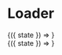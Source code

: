 
<Meta title="Components|Loaders" component={Loader} />

# Loader

<Preview>
  <Story name="Loader">
    <div>
      <div>
        <StoryHelpers.StateCtrl label="Loader">
          {({ state }) => <Loader show={state} />}
        </StoryHelpers.StateCtrl>
      </div>
      <StoryHelpers.Margin />
      <div>
        <StoryHelpers.StateCtrl label="Fullscreen Loader">
          {({ state }) => <Loader fullScreen show={state} />}
        </StoryHelpers.StateCtrl>
      </div>
    </div>
  </Story>
</Preview>

<Props of={Loader} />
